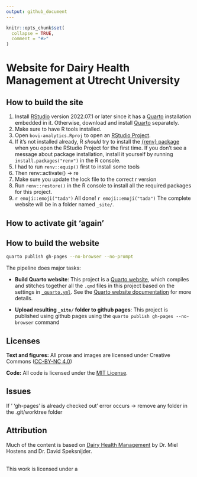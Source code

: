 ```yaml
---
output: github_document
---
```


```r
knitr::opts_chunk$set(
  collapse = TRUE,
  comment = "#>"
)
```

# Website for Dairy Health Management at Utrecht University

## How to build the site

1.  Install [RStudio](https://www.rstudio.com/products/rstudio/download/#download) version 2022.07.1 or later since it has a [Quarto](https://quarto.org/) installation embedded in it. Otherwise, download and install [Quarto](https://quarto.org/) separately.
2.  Make sure to have R tools installed.
3.  Open `bovi-analytics.Rproj` to open an [RStudio Project](https://r4ds.had.co.nz/workflow-projects.html).
4.  If it's not installed already, R *should* try to install the [{renv} package](https://rstudio.github.io/renv/) when you open the RStudio Project for the first time. If you don't see a message about package installation, install it yourself by running `install.packages("renv")` in the R console.
5.  I had to run `renv::equip()` first to install some tools
6.  Then renv::activate() -\> re
7.  Make sure you update the lock file to the correct r version
8.  Run `renv::restore()` in the R console to install all the required packages for this project.
9.  `r emoji::emoji("tada")` All done! `r emoji::emoji("tada")` The complete website will be in a folder named `_site/`.

## How to activate git 'again'

## How to build the website

```bash
quarto publish gh-pages --no-browser --no-prompt	
```

The pipeline does major tasks:

-   **Build Quarto website**: This project is a [Quarto website](https://quarto.org/docs/websites/), which compiles and stitches together all the `.qmd` files in this project based on the settings in [`_quarto.yml`](_quarto.yml). See the [Quarto website documentation](https://quarto.org/docs/websites/) for more details.

-   **Upload resulting `_site/` folder to github pages**: This project is published using github pages using the `quarto publish gh-pages --no-browser` command

## Licenses

**Text and figures:** All prose and images are licensed under Creative Commons ([CC-BY-NC 4.0](https://creativecommons.org/licenses/by-nc/4.0/))

**Code:** All code is licensed under the [MIT License](LICENSE.md).

## Issues

If ' 'gh-pages' is already checked out' error occurs -\> remove any folder in the .git/worktree folder

## Attribution

Much of the content is based on [Dairy Health Management](https://bovi-analytics.github.io/DairyHealthManagement/) by Dr. Miel Hostens and Dr. David Speksnijder.

`<a rel="license" href="http://creativecommons.org/licenses/by-nc/4.0/"`{=html}![Creative Commons License](https://i.creativecommons.org/l/by-nc/4.0/88x31.png){alt="Creative Commons License" style="border-width:0"}</a><br />This work is licensed under a `<a rel="license" href="http://creativecommons.org/licenses/by-nc/4.0/"`{=html}Creative Commons Attribution-NonCommercial 4.0 International License</a>

